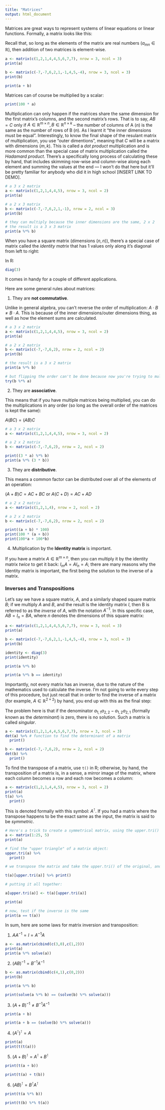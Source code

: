 ```yaml
---
title: "Matrices"
output: html_document
---
```


Matrices are great ways to represent systems of linear equations or linear functions. Formally, a matrix looks like this:


\begin{equation*}
A = 
\begin{bmatrix}
a_{1,1} & a_{1,2} & \cdots & a_{1,n} \\
a_{2,1} & a_{2,2} & \cdots & a_{2,n} \\
\vdots  & \vdots  & \ddots & \vdots  \\
a_{m,1} & a_{m,2} & \cdots & a_{m,n} 
\end{bmatrix}, a_{mn} \in \mathbb{R}
\end{equation*}

Recall that, so long as the elements of the matrix are real numbers ($a_{mn} \in \mathbb{R}$), then addition of two matrices is element-wise.

```r
a <- matrix(c(1,2,1,4,4,5,6,7,7), nrow = 3, ncol = 3)
print(a)

b <- matrix(c(-7,-7,6,2,1,-1,4,5,-4), nrow = 3, ncol = 3)
print(b)

print(a + b)
```

Matrices can of course be multiplied by a scalar:

```r
print(100 * a)
```


Multiplication can only happen if the matrices share the same dimension for the first matrix's columns, and the second matrix's rows. That is to say, $AB = C$ only if $A \in \mathbb{R}^{m \times n}, B \in \mathbb{R}^{n \times k}$ -- the number of columns of A ($n$) is the same as the number of rows of B ($n$). As I learnt it "the inner dimensions must be equal". Interestingly, to know the final shape of the resulant matrix of multiplication, you use "outer dimentions", meaning that $C$ will be a matrix with dimensions $(m,k)$. This is called a *dot product* multiplication and is more common than the special case of matrix multiplication called the *Hadamard product*. There's a specifically long process of calculating these by hand, that includes skimming row-wise and column-wise along each element and summing the values at the end — I won't do that here but it'll be pretty familiar for anybody who did it in high school [INSERT LINK TO DEMO].

```r
# a 3 x 2 matrix
a <- matrix(c(1,2,1,4,4,5), nrow = 3, ncol = 2)
print(a)

# a 2 x 3 matrix
b <- matrix(c(-7,-7,6,2,1,-1), nrow = 2, ncol = 3)
print(b)

# they can multiply because the inner dimensions are the same, 2 x 2
# the result is a 3 x 3 matrix
print(a %*% b)
```


When you have a square matrix (dimensions $(n, n)$), there's a special case of matrix called the *identity matrix* that has 1 values only along it's diagonal from left to right:

\begin{equation*}
I := 
\begin{bmatrix}
1 & 0 & \cdots & 0 \\
0 & 1 & \cdots & 0 \\
\vdots  & \vdots  & \ddots & \vdots  \\
0 & 0 & \cdots & 1 
\end{bmatrix}, \in \mathbb{R}^{n \times n}
\end{equation*}

In R:

```r
diag(3)
```


It comes in handy for a couple of different applications.

Here are some general rules about matrices:

1. They are **not commutative**.

Unlike in general algebra, you can't reverse the order of multiplication: $A \cdot B \neq B \cdot A$. This is because of the inner dimensions/outer dimensions thing, as well as how the element sums are calculated.

```r
# a 3 x 2 matrix
a <- matrix(c(1,2,1,4,4,5), nrow = 3, ncol = 2)
print(a)

# a 2 x 2 matrix
b <- matrix(c(-7,-7,6,2), nrow = 2, ncol = 2)
print(b)

# the result is a 3 x 2 matrix
print(a %*% b)

# but flipping the order can't be done because now you're trying to multiply a 2x2 and 3x2
try(b %*% a)
```


2. They are **associative**.

This means that if you have multiple matrices being multiplied, you can do the multiplications in any order (so long as the overall order of the matrices is kept the same):

$A(BC) = (AB)C$

```r
# a 3 x 2 matrix
a <- matrix(c(1,2,1,4,4,5), nrow = 3, ncol = 2)

# a 2 x 2 matrix
b <- matrix(c(-7,-7,6,2), nrow = 2, ncol = 2)

print((3 * a) %*% b)
print(a %*% (3 * b))
```


3. They are **distributive**.

This means a common factor can be distributed over all of the elements of an operation:

$(A+B)C=AC+BC$ or $A(C+D)=AC+AD$

```r
# a 2 x 2 matrix
a <- matrix(c(1,2,1,4), nrow = 2, ncol = 2)

# a 2 x 2 matrix
b <- matrix(c(-7,-7,6,2), nrow = 2, ncol = 2)

print((a + b) * 100)
print(100 * (a + b))
print(100*a + 100*b)
```


4. Multiplication by the **Identity matrix** is important.

If you have a matrix $A \in \mathbb{R}^{m \times n}$, then you can multiply it by the identity matrix *twice* to get it back: $I_mA=AI_n =A$; there are many reasons why the Identity matrix is important, the first being the solution to the inverse of a matrix.

### Inverses and Transpositions

Let's say we have a square matrix, $A$, and a similarly shaped square matrix $B$; if we multiply $A$ and $B$, and the result is the identity matrix $I$, then B is referred to as the *inverse* of $A$, with the notation $A^{-1}$. In this specific case, $AB = I_n = BA$, where $n$ denotes the dimensions of this square matrix:

```r

a <- matrix(c(1,2,1,4,4,5,6,7,7), nrow = 3, ncol = 3)
print(a)

b <- matrix(c(-7,-7,6,2,1,-1,4,5,-4), nrow = 3, ncol = 3)
print(b)

identity <- diag(3)
print(identity)

print(a %*% b)

print(a %*% b == identity)
```

Importantly, not every matrix has an inverse, due to the nature of the mathematics used to calculate the inverse. I'm not going to write every step of this procedure, but just recall that in order to find the inverse of a matrix (for example, $A \in \mathbb{R}^{2 \times 2}$) by hand, you end up with this as the final step:

\begin{equation*}
A^{-1} = 

\frac{1}{a_{1,1}a_{2,2} - a_{1,2}a_{2,1}}

\begin{bmatrix}
a_{1,1} & a_{1,2} \\
a_{2,1} & a_{2,2} 
\end{bmatrix}
\end{equation*}

The problem here is that if the denominator $a_{1,1}a_{2,2} - a_{1,2}a_{2,1}$ (formally known as the *determinant*) is zero, there is no solution. Such a matrix is called *singular*.

```r
a <- matrix(c(1,2,1,4,4,5,6,7,7), nrow = 3, ncol = 3)
det(a) %>% # function to find the determinant of a matrix
  print()

b <- matrix(c(-7,-7,6,2), nrow = 2, ncol = 2)
det(b) %>%
  print()
```

To find the transpose of a matrix, use `t()` in R; otherwise, by hand, the transposition of a matrix is, in a sense, a mirror image of the matrix, where each column becomes a row and each row becomes a column:

```r
a <- matrix(c(1,2,1,4,4,5), nrow = 3, ncol = 2)
print(a)
t(a) %>%
  print()
```

This is denoted formally with this symbol: $A^{\intercal}$.
If you had a matrix where the transpose happens to be the exact same as the input, the matrix is said to be *symmetric*.

```r
# Here's a trick to create a symmetrical matrix, using the upper.tri() masking function
a <- matrix(1:25, 5)
print(a)

# find the "upper triangle" of a matrix object:
upper.tri(a) %>%
  print()

# we transpose the matrix and take the upper.tri() of the original, and paste it into the transposed spots

t(a)[upper.tri(a)] %>% print()

# putting it all together:

a[upper.tri(a)] <- t(a)[upper.tri(a)]

print(a)

# now, test if the inverse is the same
print(a == t(a))
```

In sum, here are some laws for matrix inversion and transposition:

1. $AA^{-1} = I = A^{-1}A$

```r
a <- as.matrix(cbind(c(3,0),c(1,2)))
print(a)
print(a %*% solve(a))
```

2. $(AB)^{-1} = B^{-1}A^{-1}$

```r
b <- as.matrix(cbind(c(4,1),c(0,2)))
print(b)

print(a %*% b)

print(solve(a %*% b) == (solve(b) %*% solve(a)))
```

3. $(A+B)^{-1} \neq B^{-1}A^{-1}$

```r
print(a + b)

print(a + b == (solve(b) %*% solve(a)))
```

4. $(A^\intercal)^\intercal = A$

```r
print(a)
print(t(t(a)))
```

5. $(A+B)^\intercal = A^{\intercal}+B^{\intercal}$

```r
print(t(a + b))

print(t(a) + t(b))
```

6. $(AB)^{\intercal} = B^{\intercal}A^{\intercal}$

```r
print(t(a %*% b))

print(t(b) %*% t(a))
```
